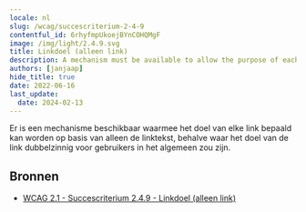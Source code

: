 ```yaml
---
locale: nl
slug: /wcag/succescriterium-2-4-9
contentful_id: 6rhyfmpUkoejBYnCOHQMgF
image: /img/light/2.4.9.svg
title: Linkdoel (alleen link)
description: A mechanism must be available to allow the purpose of each link to be identified from link text alone, except where the purpose of the link would be ambiguous to users in general.
authors: [janjaap]
hide_title: true
date: 2022-06-16
last_update:
  date: 2024-02-13
---
```


<Hero
  title="Linkdoel (alleen link)"
  imageSrc="/img/light/2.4.9.svg"
  alt="WCAG 2.4.9 icon"
  prefix="Succescriterium 2.4.9"
  suffix="Niveau AAA"
/>

Er is een mechanisme beschikbaar waarmee het doel van elke link bepaald kan worden op basis van alleen de linktekst, behalve waar het doel van de link dubbelzinnig voor gebruikers in het algemeen zou zijn.

## Bronnen

- [WCAG 2.1 - Succescriterium 2.4.9 - Linkdoel (alleen link)](https://www.w3.org/Translations/WCAG21-nl/#linkdoel-alleen-link)
